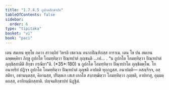 ```yaml
---
title: "1.7.4.5 ถูปกตสิกฺขาปท"
tableOfContents: false
sidebar:
  order: 6
type: "tipitaka"
basket: "vi"
book: "paci"
---
```



<DynamicBreadcrumb />

<Division number="610" book="paci">

<Paragraph number="1855" book="paci">
เตน สมเยน พุทฺโธ ภควา สาวตฺถิยํ วิหรติ เชตวเน อนาถปิณฺฑิกสฺส อาราเม. เตน โข ปน สมเยน ฉพฺพคฺคิยา ภิกฺขู ถูปกโต โอมทฺทิตฺวา ปิณฺฑปาตํ ภุญฺชนฺติ …เป… .
</Paragraph>

<Paragraph number="1856" book="paci">
<Emphasis>“น ถูปกโต โอมทฺทิตฺวา ปิณฺฑปาตํ ภุญฺชิสฺสามีติ สิกฺขา กรณียา”</Emphasis>ติ. (*35*:<Emphasis>180</Emphasis>)
</Paragraph>

<Paragraph number="1857" book="paci">
น ถูปกโต โอมทฺทิตฺวา ปิณฺฑปาโต ภุญฺชิตพฺโพ. โย อนาทริยํ ปฏิจฺจ ถูปกโต โอมทฺทิตฺวา ปิณฺฑปาตํ ภุญฺชติ อาปตฺติ ทุกฺกฏสฺส.
</Paragraph>

<Paragraph number="1858" book="paci">
อนาปตฺติ— อสญฺจิจฺจ, อสฺสติยา, อชานนฺตสฺส, คิลานสฺส, ปริตฺตเก เสเส เอกโต สงฺกฑฺฒิตฺวา โอมทฺทิตฺวา ภุญฺชติ, อาปทาสุ, อุมฺมตฺตกสฺส, อาทิกมฺมิกสฺสาติ.

</Paragraph>
</Division>

<Paragraph number="1859" type="center" book="paci">
ปญฺจมสิกฺขาปทํ นิฏฺฐิตํ.
</Paragraph>